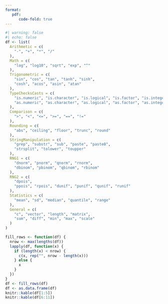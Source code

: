 ```yaml
---
format:
   pdf:
      code-fold: true
---
```



```r
#| warning: false
#| echo: false
df <- list(
  Arithmetic = c(
    "-", "+", "*", "/"
  ),
  Math = c(
    "log", "log10", "sqrt", "exp", "^"
  ),
  Trigonometric = c(
    "sin", "cos", "tan", "tanh", "sinh",
    "cosh", "acos", "asin", "atan"
  ),
  TypeChecksCasts = c(
    "is.numeric", "is.character", "is.logical", "is.factor", "is.integer",
    "as.numeric", "as.character", "as.logical", "as.factor", "as.integer"
  ),
  Comparison = c(
    ">", "<", "<=", ">=", "==", "!="
  ),
  Rounding = c(
    "abs", "ceiling", "floor", "trunc", "round"
  ),
  StringManipulation = c(
    "grep", "substr", "sub", "paste", "paste0",
    "strsplit", "tolower", "toupper"
  ),
  RNG1 = c(
    "dnorm", "pnorm", "qnorm", "rnorm",
    "dbinom", "pbinom", "qbinom", "rbinom"
  ),
  RNG2 = c(
    "dpois",
    "ppois", "rpois", "dunif", "punif", "qunif", "runif"
  ),
  Statistics = c(
    "mean", "sd", "median", "quantile", "range"
  ),
  General = c(
    "c", "vector", "length", "matrix",
    "sum", "diff", "min", "max", "scale"
  )
)

fill_rows <- function(df) {
  nrow <- max(lengths(df))
  lapply(df, function(x) {
    if (length(x) < nrow) {
      c(x, rep("", nrow - length(x)))
    } else {
      x
    }
  })
}
df <- fill_rows(df)
df <- as.data.frame(df)
knitr::kable(df[1:5])
knitr::kable(df[6:11])
```
